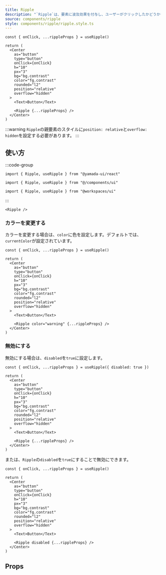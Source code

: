 ```yaml
---
title: Ripple
description: "`Ripple`は、要素に波及効果を付与し、ユーザーがクリックしたかどうかを認識させるコンポーネントです。"
source: components/ripple
style: components/ripple/ripple.style.ts
---
```


```tsx preview functional client
const { onClick, ...rippleProps } = useRipple()

return (
  <Center
    as="button"
    type="button"
    onClick={onClick}
    h="10"
    px="3"
    bg="bg.contrast"
    color="fg.contrast"
    rounded="l2"
    position="relative"
    overflow="hidden"
  >
    <Text>Button</Text>

    <Ripple {...rippleProps} />
  </Center>
)
```

:::warning
`Ripple`の親要素のスタイルに`position: relative`と`overflow: hidden`を設定する必要があります。
:::

## 使い方

:::code-group

```tsx [package]
import { Ripple, useRipple } from "@yamada-ui/react"
```

```tsx [alias]
import { Ripple, useRipple } from "@/components/ui"
```

```tsx [monorepo]
import { Ripple, useRipple } from "@workspaces/ui"
```

:::

```tsx
<Ripple />
```

### カラーを変更する

カラーを変更する場合は、`color`に色を設定します。デフォルトでは、`currentColor`が設定されています。

```tsx preview functional client
const { onClick, ...rippleProps } = useRipple()

return (
  <Center
    as="button"
    type="button"
    onClick={onClick}
    h="10"
    px="3"
    bg="bg.contrast"
    color="fg.contrast"
    rounded="l2"
    position="relative"
    overflow="hidden"
  >
    <Text>Button</Text>

    <Ripple color="warning" {...rippleProps} />
  </Center>
)
```

### 無効にする

無効にする場合は、`disabled`を`true`に設定します。

```tsx preview functional client
const { onClick, ...rippleProps } = useRipple({ disabled: true })

return (
  <Center
    as="button"
    type="button"
    onClick={onClick}
    h="10"
    px="3"
    bg="bg.contrast"
    color="fg.contrast"
    rounded="l2"
    position="relative"
    overflow="hidden"
  >
    <Text>Button</Text>

    <Ripple {...rippleProps} />
  </Center>
)
```

または、`Ripple`の`disabled`を`true`にすることで無効にできます。

```tsx preview functional client
const { onClick, ...rippleProps } = useRipple()

return (
  <Center
    as="button"
    type="button"
    onClick={onClick}
    h="10"
    px="3"
    bg="bg.contrast"
    color="fg.contrast"
    rounded="l2"
    position="relative"
    overflow="hidden"
  >
    <Text>Button</Text>

    <Ripple disabled {...rippleProps} />
  </Center>
)
```

## Props

<PropsTable name="ripple" />
